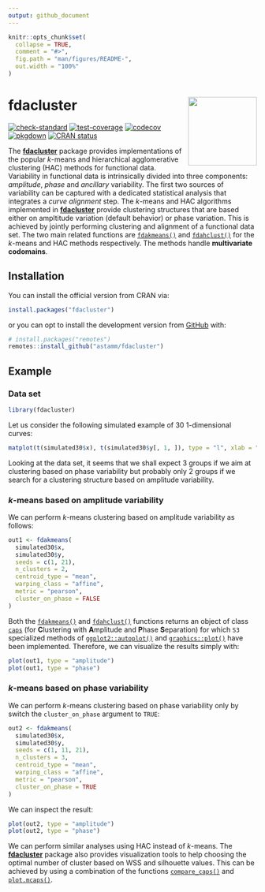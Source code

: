 ```yaml
---
output: github_document
---
```


<!-- README.md is generated from README.Rmd. Please edit that file -->

```r
knitr::opts_chunk$set(
  collapse = TRUE,
  comment = "#>",
  fig.path = "man/figures/README-",
  out.width = "100%"
)
```

# fdacluster <img src="man/figures/logo.png" align="right" height="139" />

<!-- badges: start -->
[![check-standard](https://github.com/astamm/fdacluster/workflows/R-CMD-check/badge.svg)](https://github.com/astamm/fdacluster/actions)
[![test-coverage](https://github.com/astamm/fdacluster/workflows/test-coverage/badge.svg)](https://github.com/astamm/fdacluster/actions)
[![codecov](https://codecov.io/gh/astamm/fdacluster/branch/master/graph/badge.svg)](https://app.codecov.io/gh/astamm/fdacluster)
[![pkgdown](https://github.com/astamm/fdacluster/workflows/pkgdown/badge.svg)](https://github.com/astamm/fdacluster/actions)
[![CRAN status](https://www.r-pkg.org/badges/version/fdacluster)](https://CRAN.R-project.org/package=fdacluster)
<!-- badges: end -->

The [**fdacluster**](https://astamm.github.io/fdacluster/) package provides
implementations of the popular $k$-means and hierarchical agglomerative
clustering (HAC) methods for functional data. Variability in functional data is
intrinsically divided into three components: *amplitude*, *phase* and
*ancillary* variability. The first two sources of variability can be captured
with a dedicated statistical analysis that integrates a *curve alignment* step.
The $k$-means and HAC algorithms implemented in
[**fdacluster**](https://astamm.github.io/fdacluster/) provide clustering
structures that are based either on ampltitude variation (default behavior) or
phase variation. This is achieved by jointly performing clustering and alignment
of a functional data set. The two main related functions are
[`fdakmeans()`](https://astamm.github.io/fdacluster/reference/fdakmeans.html)
and
[`fdahclust()`](https://astamm.github.io/fdacluster/reference/fdahclust.html)
for the $k$-means and HAC methods respectively. The methods handle
**multivariate codomains**.

## Installation

You can install the official version from CRAN via:
``` r
install.packages("fdacluster")
```
or you can opt to install the development version from [GitHub](https://github.com/) with:
``` r
# install.packages("remotes")
remotes::install_github("astamm/fdacluster")
```

## Example

### Data set

```r
library(fdacluster)
```

Let us consider the following simulated example of $30$ $1$-dimensional curves:
```r
matplot(t(simulated30$x), t(simulated30$y[, 1, ]), type = "l", xlab = "x", ylab = "y")
```

Looking at the data set, it seems that we shall expect $3$ groups if we aim at clustering based on phase variability but probably only $2$ groups if we search for a clustering structure based on amplitude variability.

### $k$-means based on amplitude variability

We can perform $k$-means clustering based on amplitude variability as follows:

```r
out1 <- fdakmeans(
  simulated30$x,
  simulated30$y,
  seeds = c(1, 21),
  n_clusters = 2,
  centroid_type = "mean",
  warping_class = "affine",
  metric = "pearson", 
  cluster_on_phase = FALSE
)
```

Both the
[`fdakmeans()`](https://astamm.github.io/fdacluster/reference/fdakmeans.html)
and
[`fdahclust()`](https://astamm.github.io/fdacluster/reference/fdahclust.html)
functions returns an object of class
[`caps`](https://astamm.github.io/fdacluster/reference/caps.html) (for
**C**lustering with
**A**mplitude and **P**hase **S**eparation) for which `S3` specialized methods
of
[`ggplot2::autoplot()`](https://astamm.github.io/fdacluster/reference/autoplot.caps.html)
and
[`graphics::plot()`](https://astamm.github.io/fdacluster/reference/plot.caps.html)
have been implemented. Therefore, we can visualize the results simply with:
```r
plot(out1, type = "amplitude")
plot(out1, type = "phase")
```

### $k$-means based on phase variability

We can perform $k$-means clustering based on phase variability only by switch the `cluster_on_phase` argument to `TRUE`:

```r
out2 <- fdakmeans(
  simulated30$x,
  simulated30$y,
  seeds = c(1, 11, 21),
  n_clusters = 3,
  centroid_type = "mean",
  warping_class = "affine",
  metric = "pearson", 
  cluster_on_phase = TRUE
)
```

We can inspect the result:
```r
plot(out2, type = "amplitude")
plot(out2, type = "phase")
```

We can perform similar analyses using HAC instead of $k$-means. The
[**fdacluster**](https://astamm.github.io/fdacluster/) package also provides
visualization tools to help choosing the optimal number of cluster based on WSS
and silhouette values. This can be achieved by using a combination of the
functions
[`compare_caps()`](https://astamm.github.io/fdacluster/reference/compare_caps.html)
and
[`plot.mcaps()`](https://astamm.github.io/fdacluster/reference/plot.mcaps.html).
